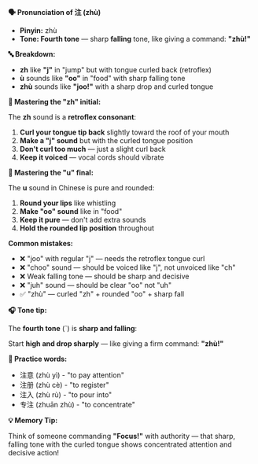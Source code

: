 **🗣️ Pronunciation of 注 (zhù)**

- **Pinyin:** zhù
- **Tone: Fourth tone** — sharp **falling** tone, like giving a command: **"zhù!"**

**🔤 Breakdown:**

- **zh** like **"j"** in "jump" but with tongue curled back (retroflex)
- **ù** sounds like **"oo"** in "food" with sharp falling tone
- **zhù** sounds like **"joo!"** with a sharp drop and curled tongue

**🎯 Mastering the "zh" initial:**

The **zh** sound is a **retroflex consonant**:

1. **Curl your tongue tip back** slightly toward the roof of your mouth
2. **Make a "j" sound** but with the curled tongue position
3. **Don't curl too much** — just a slight curl back
4. **Keep it voiced** — vocal cords should vibrate

**🎯 Mastering the "u" final:**

The **u** sound in Chinese is pure and rounded:

1. **Round your lips** like whistling
2. **Make "oo" sound** like in "food"
3. **Keep it pure** — don't add extra sounds
4. **Hold the rounded lip position** throughout

**Common mistakes:**

- ❌ "joo" with regular "j" — needs the retroflex tongue curl
- ❌ "choo" sound — should be voiced like "j", not unvoiced like "ch"
- ❌ Weak falling tone — should be sharp and decisive
- ❌ "juh" sound — should be clear "oo" not "uh"
- ✅ "zhù" — curled "zh" + rounded "oo" + sharp fall

**🎧 Tone tip:**

The **fourth tone** (ˋ) is **sharp and falling**:

Start **high and drop sharply** — like giving a firm command: **"zhù!"**

**📝 Practice words:**

- 注意 (zhù yì) - "to pay attention"
- 注册 (zhù cè) - "to register"
- 注入 (zhù rù) - "to pour into"
- 专注 (zhuān zhù) - "to concentrate"

**💡 Memory Tip:**

Think of someone commanding **"Focus!"** with authority — that sharp, falling tone with the curled
tongue shows concentrated attention and decisive action!
